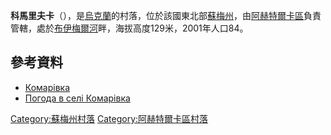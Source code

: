 {{coord|50|25|4|N|34|48|42|E|scale:100000_region:UA|display=title}}

'''科馬里夫卡'''（{{lang-uk|Комарівка}}），是[[烏克蘭|烏克蘭]]的村落，位於該國東北部[[蘇梅州|蘇梅州]]，由[[阿赫特爾卡區|阿赫特爾卡區]]負責管轄，處於[[布伊梅爾河|布伊梅爾河]]畔，海拔高度129米，2001年人口84。

==參考資料==
*[http://w1.c1.rada.gov.ua/pls/z7502/A005?rdat1=02.02.2010&rf7571=29714 Комарівка]
* [http://weather.in.ua/ua/symskaja/11189 Погода в селі Комарівка] {{Wayback|url=http://weather.in.ua/ua/symskaja/11189 |date=20111219223726 }}

{{DEFAULTSORT:Комарівка}}
[[Category:蘇梅州村落|Category:蘇梅州村落]]
[[Category:阿赫特爾卡區村落|Category:阿赫特爾卡區村落]]


{{Sumy-geo-stub}}